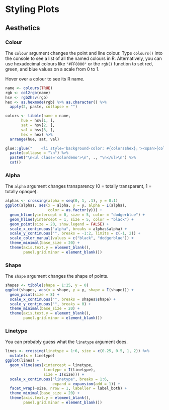 # Styling Plots {#plotstyle}

## Aesthetics

### Colour

The `colour` argument changes the point and line colour. Type `colours()` into the console to see a list of all the named colours in R. Alternatively, you can use hexadecimal colours like `"#FF8000"` or the `rgb()` function to set red, green, and blue values on a scale from 0 to 1.

Hover over a colour to see its R name.

<style>
  .colordemo { list-item-style: none; padding: 0; margin: 0;}
  
  .colordemo li, main ul.colordemo > li:first-child { 
    display: inline-block; 
    width: 0em; height: 0em; 
    border: 0.25px solid black; 
    margin: 0px; padding: 0.75em; 
    vertical-align: text-top;
  }
  .colordemo li span { 
    display: none; 
    background-color: white; 
    border: 0.25px solid black; 
    padding: 0.25em 0.5em; 
    border-radius: 0 1em 1em 1em;
  }
  .colordemo li:hover span { display: inline; position: absolute;}
</style>

```r

name <- colours(TRUE)
rgb <- col2rgb(name) 
hsv <- rgb2hsv(rgb)
hex <- as.hexmode(rgb) %>% as.character() %>% 
  apply(2, paste, collapse = "")

colors <- tibble(name = name,
       hue = hsv[1, ],
       sat = hsv[2, ],
       val = hsv[3, ],
       hex = hex) %>%
  arrange(hue, sat, val)

glue::glue("    <li style='background-color: #{colors$hex};'><span>{colors$name}</span></li>") %>%
  paste(collapse = "\n") %>%
  paste0("\n<ul class='colordemo'>\n", ., "\n</ul>\n") %>%
  cat()
```

### Alpha

The `alpha` argument changes transparency (0 = totally transparent, 1 = totally opaque). 

```r
alphas <- crossing(alpha = seq(0, 1, .1), y = 0:1)
ggplot(alphas, aes(x = alpha, y = y, alpha = I(alpha), 
                   color = as.factor(y))) +
  geom_hline(yintercept = 0, size = 5, color = "dodgerblue") +
  geom_hline(yintercept = 1, size = 5, color = "black") +
  geom_point(size = 20, show.legend = FALSE) +
  scale_x_continuous("alpha", breaks = alphas$alpha) +
  scale_y_continuous("", breaks = -1:2, limits = c(-1, 2)) +
  scale_color_manual(values = c("black", "dodgerblue")) +
  theme_minimal(base_size = 20) +
  theme(axis.text.y = element_blank(),
        panel.grid.minor = element_blank())
```

### Shape

The `shape` argument changes the shape of points. 

```r
shapes <- tibble(shape = 1:25, y = 0)
ggplot(shapes, aes(x = shape, y = y, shape = I(shape))) +
  geom_point(size = 8) +
  scale_x_continuous("", breaks = shapes$shape) +
  scale_y_continuous("", breaks = 0) +
  theme_minimal(base_size = 20) +
  theme(axis.text.y = element_blank(),
        panel.grid.minor = element_blank())
```

### Linetype

You can probably guess what the `linetype` argument does.


```r
lines <- crossing(linetype = 1:6, size = c(0.25, 0.5, 1, 2)) %>% 
  mutate(x = linetype)
ggplot(lines) +
  geom_vline(aes(xintercept = linetype, 
                 linetype = I(linetype),
                 size = I(size))) +
  scale_x_continuous("linetype", breaks = 1:6, 
                     expand = expansion(add = 1)) +
  facet_wrap(~size, nrow = 1, labeller = label_both) +
  theme_minimal(base_size = 20) +
  theme(axis.text.y = element_blank(),
        panel.grid.minor = element_blank())
```
